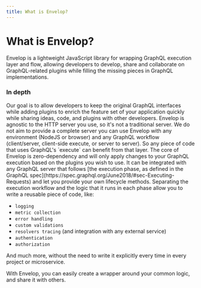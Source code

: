 ```yaml
---
title: What is Envelop?
---
```


# What is Envelop?

<Text textAlign="justify">
  Envelop is a lightweight JavaScript library for wrapping GraphQL execution layer and flow, allowing developers to develop, share
  and collaborate on GraphQL-related plugins while filling the missing pieces in GraphQL implementations.
</Text>

### In depth

<Text marginTop="0.5em" textAlign="justify">
  Our goal is to allow developers to keep the original GraphQL interfaces while adding plugins to enrich the feature set of your
  application quickly while sharing ideas, code, and plugins with other developers.
</Text>

<Text marginTop="0.5em" textAlign="justify">
  Envelop is agnostic to the HTTP server you use, so it's not a traditional server. We do not aim to provide a complete server you
  can use Envelop with any environment (NodeJS or browser) and any GraphQL workflow (client/server, client-side execute, or server
  to server). So any piece of code that uses GraphQL's `execute` can benefit from that layer.
</Text>

<Text marginTop="0.5em" textAlign="justify">
  The core of Envelop is zero-dependency and will only apply changes to your GraphQL execution based on the plugins you wish to
  use. It can be integrated with any GraphQL server that follows [the execution phase, as defined in the GraphQL
  spec](https://spec.graphql.org/June2018/#sec-Executing-Requests) and let you provide your own lifecycle methods.
</Text>

<Text marginTop="0.5em" textAlign="justify">
  Separating the execution workflow and the logic that it runs in each phase allow you to write a reusable piece of code, like:
</Text>

- `logging`
- `metric collection`
- `error handling`
- `custom validations`
- `resolvers tracing` (and integration with any external service)
- `authentication`
- `authorization`

And <Text as="span" fontWeight="bold">much more</Text>, without the need to write it explicitly every time in every project or microservice.

<Text as="span" marginTop="10px" fontSize="1.5em" fontWeight="semibold">
  With Envelop, you can easily create a wrapper around your common logic, and share it with others.
</Text>

